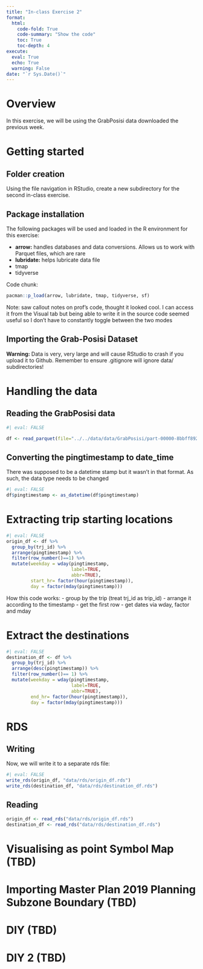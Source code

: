 ```yaml
---
title: "In-class Exercise 2"
format:
  html:
    code-fold: True
    code-summary: "Show the code"
    toc: True
    toc-depth: 4
execute:
  eval: True
  echo: True
  warning: False
date: "`r Sys.Date()`"
---
```


# Overview

In this exercise, we will be using the GrabPosisi data downloaded the previous week.

# Getting started

## Folder creation

Using the file navigation in RStudio, create a new subdirectory for the second in-class exercise.

## Package installation

The following packages will be used and loaded in the R environment for this exercise:

-   **arrow:** handles databases and data conversions. Allows us to work with Parquet files, which are rare
-   **lubridate:** helps lubricate data file
-   tmap
-   tidyverse

Code chunk:

```r
pacman::p_load(arrow, lubridate, tmap, tidyverse, sf)
```

::: {.callout-note appearance="minimal"}
Note: saw callout notes on prof's code, thought it looked cool. I can access it from the Visual tab but being able to write it in the source code seemed useful so I don't have to constantly toggle between the two modes
:::

## Importing the Grab-Posisi Dataset

::: callout-caution
**Warning:** Data is very, very large and will cause RStudio to crash if you upload it to Github. Remember to ensure .gitignore will ignore data/ subdirectories!
:::

# Handling the data

## Reading the GrabPosisi data

```r
#| eval: FALSE

df <- read_parquet(file="../../data/data/GrabPosisi/part-00000-8bbff892-97d2-4011-9961-703e38972569.c000.snappy.parquet")
```

## Converting the pingtimestamp to date_time

There was supposed to be a datetime stamp but it wasn't in that format. As such, the data type needs to be changed

```r
#| eval: FALSE
df$pingtimestamp <- as_datetime(df$pingtimestamp)
```

# Extracting trip starting locations

```r
#| eval: FALSE
origin_df <- df %>%
  group_by(trj_id) %>%
  arrange(pingtimestamp) %>%
  filter(row_number()==1) %>%
  mutate(weekday = wday(pingtimestamp,
                        label=TRUE,
                        abbr=TRUE),
         start_hr= factor(hour(pingtimestamp)),
         day = factor(mday(pingtimestamp)))

```

How this code works: - group by the trip (treat trj_id as trip_id) - arrange it according to the timestamp - get the first row - get dates via wday, factor and mday

# Extract the destinations

```r
#| eval: FALSE
destination_df <- df %>%
  group_by(trj_id) %>%
  arrange(desc(pingtimestamp)) %>%
  filter(row_number()== 1) %>%
  mutate(weekday = wday(pingtimestamp,
                        label=TRUE,
                        abbr=TRUE),
         end_hr= factor(hour(pingtimestamp)),
         day = factor(mday(pingtimestamp)))
```

# RDS

## Writing

Now, we will write it to a separate rds file:

```r
#| eval: FALSE
write_rds(origin_df, "data/rds/origin_df.rds")
write_rds(destination_df, "data/rds/destination_df.rds")

```

## Reading

```r
origin_df <- read_rds("data/rds/origin_df.rds")
destination_df <- read_rds("data/rds/destination_df.rds")

```

# Visualising as point Symbol Map (TBD)

# Importing Master Plan 2019 Planning Subzone Boundary (TBD)

# DIY (TBD)

# DIY 2 (TBD)
